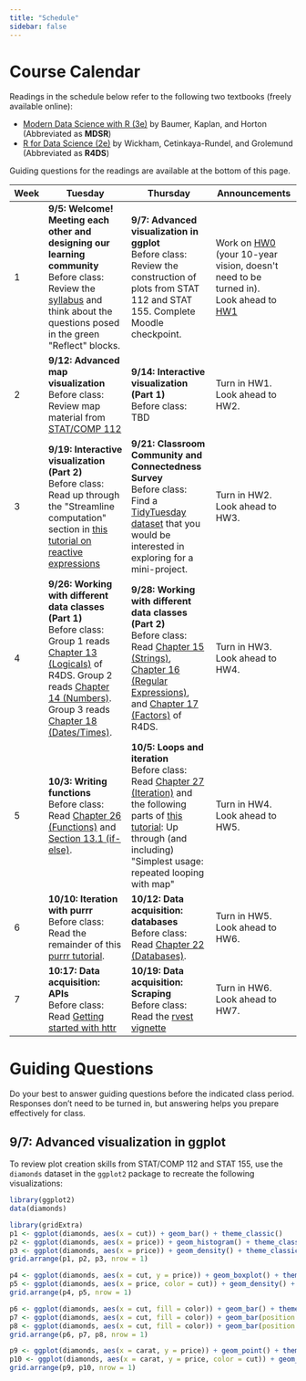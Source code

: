 ```yaml
---
title: "Schedule"
sidebar: false
---
```


# Course Calendar

Readings in the schedule below refer to the following two textbooks (freely available online):

- [Modern Data Science with R (3e)](https://mdsr-book.github.io/mdsr3e/) by Baumer, Kaplan, and Horton (Abbreviated as **MDSR**)
- [R for Data Science (2e)](https://r4ds.hadley.nz/) by Wickham, Cetinkaya-Rundel, and Grolemund (Abbreviated as **R4DS**)

Guiding questions for the readings are available at the bottom of this page.

```{=html}
<table class="tg" data-quarto-disable-processing="true">
<thead>
  <tr>
    <th class="topleft" style="width: 10%"><b>Week</b></th>
    <th class="topleft" style="width: 30%"><b>Tuesday</b></th>
    <th class="topleft" style="width: 30%"><b>Thursday</b></th>
    <th class="topleft" style="width: 30%"><b>Announcements</b></th>
  </tr>
</thead>

<tbody>
  <tr>
    <td class="topleft">1</td>
    
    <td class="topleft">
      <b>9/5: Welcome! Meeting each other and designing our learning community</b> <br>
      Before class: Review the <a href="https://lmyint.github.io/212_fall_2023/syllabus.html">syllabus</a> and think about the questions posed in the green "Reflect" blocks.
    </td>
    <td class="topleft">
      <b>9/7: Advanced visualization in ggplot</b> <br>
      Before class: Review the construction of plots from STAT 112 and STAT 155. Complete Moodle checkpoint. <br>
    </td>
    
    <td class="topleft">
      Work on <a href="https://lmyint.github.io/212_fall_2023/homework0.html">HW0</a> (your 10-year vision, doesn't need to be turned in).<br>Look ahead to <a href="https://lmyint.github.io/212_fall_2023/homework1.html">HW1</a>
    </td>
  </tr>
  <!----------------------------------------------------------->
  
  
  <tr>
    <td class="topleft">2</td>
    <td class="topleft">
      <b>9/12: Advanced map visualization</b> <br>
      Before class: Review map material from <a href="https://bcheggeseth.github.io/112_spring_2023/spatial-visualization.html">STAT/COMP 112</a> <br>
    </td>
    
    <td class="topleft">
      <b>9/14: Interactive visualization (Part 1)</b> <br>
      Before class: TBD
    </td>
    
    <td class="topleft">Turn in HW1. Look ahead to HW2.</td>
  </tr>
  <!----------------------------------------------------------->
  
  
  <tr>
    <td class="topleft">3</td>
    <td class="topleft">
      <b>9/19: Interactive visualization (Part 2)</b> <br>
      Before class: Read up through the "Streamline computation" section in <a href="https://shiny.posit.co/r/getstarted/shiny-basics/lesson6/">this tutorial on reactive expressions</a> <br>
    </td>
    
    <td class="topleft">
      <b>9/21: Classroom Community and Connectedness Survey</b> <br>
      Before class: Find a <a href="https://github.com/rfordatascience/tidytuesday">TidyTuesday dataset</a> that you would be interested in exploring for a mini-project. <br>
    </td>
    
    <td class="topleft">Turn in HW2. Look ahead to HW3.</td>
  </tr>
  <!----------------------------------------------------------->
  
  
  <tr>
    <td class="topleft">4</td>
    <td class="topleft">
      <b>9/26: Working with different data classes (Part 1)</b> <br>
      Before class: Group 1 reads <a href="https://r4ds.hadley.nz/logicals.html">Chapter 13 (Logicals)</a> of R4DS. Group 2 reads <a href="https://r4ds.hadley.nz/numbers.html">Chapter 14 (Numbers)</a>. Group 3 reads <a href="https://r4ds.hadley.nz/datetimes.html">Chapter 18 (Dates/Times)</a>. <br>
    </td>
    
    <td class="topleft">
      <b>9/28: Working with different data classes (Part 2)</b> <br>
      Before class: Read <a href="https://r4ds.hadley.nz/strings.html">Chapter 15 (Strings)</a>, <a href="https://r4ds.hadley.nz/regexps.html">Chapter 16 (Regular Expressions)</a>, and <a href="https://r4ds.hadley.nz/factors.html">Chapter 17 (Factors)</a> of R4DS. <br>
    </td>
    
    <td class="topleft">Turn in HW3. Look ahead to HW4.</td>
  </tr>
  <!----------------------------------------------------------->
  
  
  <tr>
    <td class="topleft">5</td>
    <td class="topleft">
      <b>10/3: Writing functions</b> <br>
      Before class: Read <a href="https://r4ds.hadley.nz/functions.html">Chapter 26 (Functions)</a> and <a href="https://bookdown.org/rdpeng/rprogdatascience/control-structures.html#if-else">Section 13.1 (if-else)</a>. <br>
    </td>
    
    <td class="topleft">
      <b>10/5: Loops and iteration</b> <br>
      Before class: Read <a href="https://r4ds.hadley.nz/iteration.html">Chapter 27 (Iteration)</a> and the following parts of <a href="https://www.rebeccabarter.com/blog/2019-08-19_purrr">this tutorial</a>: Up through (and including) "Simplest usage: repeated looping with map" <br>
    </td>
    
    <td class="topleft">Turn in HW4. Look ahead to HW5.</td>
  </tr>
  <!----------------------------------------------------------->
  
  
  <tr>
    <td class="topleft">6</td>
    <td class="topleft">
      <b>10/10: Iteration with purrr</b> <br>
      Before class: Read the remainder of this <a href="https://www.rebeccabarter.com/blog/2019-08-19_purrr">purrr tutorial</a>. <br>
    </td>
    
    <td class="topleft">
      <b>10/12: Data acquisition: databases</b> <br>
      Before class: Read <a href="https://r4ds.hadley.nz/databases.html">Chapter 22 (Databases)</a>. <br>
    </td>
    
    <td class="topleft">Turn in HW5. Look ahead to HW6.</td>
  </tr>
  <!----------------------------------------------------------->
  
  
  <tr>
    <td class="topleft">7</td>
    <td class="topleft">
      <b>10:17: Data acquisition: APIs</b> <br>
      Before class: Read <a href="https://httr.r-lib.org/articles/quickstart.html">Getting started with httr</a> <br>
    </td>
    
    <td class="topleft">
      <b>10/19: Data acquisition: Scraping</b> <br>
      Before class: Read the <a href="https://cran.r-project.org/web/packages/rvest/vignettes/rvest.html">rvest vignette</a> <br>
    </td>
    
    <td class="topleft">Turn in HW6. Look ahead to HW7.</td>
  </tr>
</tbody>
</table>
```


# Guiding Questions

Do your best to answer guiding questions before the indicated class period. Responses don't need to be turned in, but answering helps you prepare effectively for class.

## 9/7: Advanced visualization in ggplot

To review plot creation skills from STAT/COMP 112 and STAT 155, use the `diamonds` dataset in the `ggplot2` package to recreate the following visualizations:

```r
library(ggplot2)
data(diamonds)
```

```r
library(gridExtra)
p1 <- ggplot(diamonds, aes(x = cut)) + geom_bar() + theme_classic()
p2 <- ggplot(diamonds, aes(x = price)) + geom_histogram() + theme_classic()
p3 <- ggplot(diamonds, aes(x = price)) + geom_density() + theme_classic()
grid.arrange(p1, p2, p3, nrow = 1)

p4 <- ggplot(diamonds, aes(x = cut, y = price)) + geom_boxplot() + theme_classic()
p5 <- ggplot(diamonds, aes(x = price, color = cut)) + geom_density() + theme_classic()
grid.arrange(p4, p5, nrow = 1)

p6 <- ggplot(diamonds, aes(x = cut, fill = color)) + geom_bar() + theme_classic()
p7 <- ggplot(diamonds, aes(x = cut, fill = color)) + geom_bar(position = "dodge") + theme_classic()
p8 <- ggplot(diamonds, aes(x = cut, fill = color)) + geom_bar(position = "fill") + theme_classic()
grid.arrange(p6, p7, p8, nrow = 1)

p9 <- ggplot(diamonds, aes(x = carat, y = price)) + geom_point() + theme_classic()
p10 <- ggplot(diamonds, aes(x = carat, y = price, color = cut)) + geom_point() + geom_smooth(method = "lm") + theme_classic()
grid.arrange(p9, p10, nrow = 1)
```




